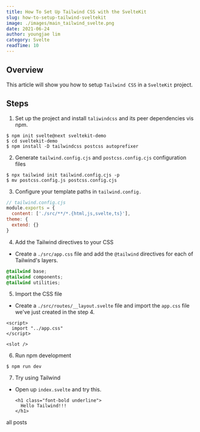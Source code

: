 ```yaml
---
title: How To Set Up Tailwind CSS with the SvelteKit 
slug: how-to-setup-tailwind-sveltekit 
image: ./images/main_tailwind_svelte.png
date: 2021-06-24
author: youngjae lim
category: Svelte
readTime: 10
---
```




## Overview

This article will show you how to setup `Tailwind CSS` in a `SvelteKit` project.

## Steps
1. Set up the project and install `taliwindcss` and its peer dependencies vis npm.

  ```
  $ npm init svelte@next sveltekit-demo
  $ cd sveltekit-demo
  $ npm install -D tailwindcss postcss autoprefixer
  ```

2. Generate `tailwind.config.cjs` and `postcss.config.cjs` configuration files

  ```
  $ npx tailwind init tailwind.config.cjs -p
  $ mv postcss.config.js postcss.config.cjs
  ```

3. Configure your template paths in `tailwind.config.`

  ```js
  // tailwind.config.cjs
  module.exports = {
    content: ['./src/**/*.{html,js,svelte,ts}'],
  theme: {
    extend: {}
  }
  ```

4. Add the Tailwind directives to your CSS
  - Create a `./src/app.css` file and add the `@tailwind` directives for each of Tailwind's layers.

  ```css
  @tailwind base;
  @tailwind components;
  @tailwind utilities;
  ```
   
5. Import the CSS file
  - Create a `./src/routes/__layout.svelte` file and import the `app.css` file we've just created in the step 4.

  ```svelte
  <script>
    import "../app.css"
  </script>

  <slot />
  ```

6. Run npm development

  ```
  $ npm run dev
  ```

7. Try using Tailwind
- Open up `index.svelte` and try this.

  ```svlete
  <h1 class="font-bold underline">
    Hello Tailwind!!!
  </h1>
  ```
  
<Link to='/posts' className='btn center-btn'>
  all posts
</Link>
